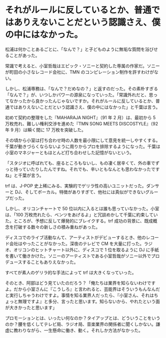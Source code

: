 # それがルールに反しているとか、普通ではありえないことだという認識さえ、僕の中にはなかった。

松浦は何かことあるごとに、「なんで？」と子どものように無垢な質問を浴びせることがあった。

常識で考えると、小室哲哉はエピック・ソニーと契約した専属の作家だ。ソニーが町田の小さなレコード会社に、TMN のコンピレーション制作を許すわけがない。

しかし、松浦専務は、「なんで？だめなの？」と返すのだった。その素朴すぎる「なんで？」が、いつしかパワーの源泉になっていった。「常識外れだと、思ってなかったから良かったんじゃないですか。それがルールに反しているとか、普通ではありえないことだという認識さえ、僕の中にはなかった」と千葉は言う。

初めて契約の整理をした『MAHARAJA NIGHT』（91 年 2 月）は、最初から 5 万枚売れ、難しい権利交渉を進めた『TMN SONG MEETS DISCOSTYLE』（92 年 9 月）は瞬く間に 17 万枚を突破した。

その頃から小室は打ち合わせ時の人数を最小限にして意見を統一しやすくする。千葉が動きづらくならないように周りからプロを排除するようになった。千葉は小室のマネジャーともほとんど打ち合わせした記憶がないという。

「スタジオに呼ばれても、座るところもないし、もの凄く居辛くて、外の車でずっと待っていたりしたんですね。それでも、辛いともなんとも思わなかったですね」と千葉が言う。

trf は、J-POP 史上稀にみる、実験的でゲリラ性の高いユニットだった。ダンサーと DJ、そしてボーカル。特徴がありすぎて、他社には真似ができないグループだった。

しかし、オリコンチャートで 50 位以内に入るとは誰も思っていなかった。小室は、「100 万枚売れたら、ベンツをあげるよ」と冗談めかして千葉に約束していた。ところが、予想に反して爆発的にブレイクする。trf 成功の背景に、既成概念を打破する数々の新しさの積み重ねがあった。

ディスコでのライブ活動なんて、アーティストがデビューするとき、他のレコード会社はやったことがなかった。深夜のテレビで CM を大量に打った。ラジオ、オリコンのヒットチャート以外に、ディスコで 1 位を取るように DJ に手紙を書いて働きかけた。ソニーのアーティストである小室哲哉がソニー以外でプロデュースすることもありえなかった。

すべてが素人のゲリラ的な手法によって trf は大きくなっていった。

そのとき、阿部はどう見ていたのだろう？「俺たちは業界を知らないわけですよ。だから小室さんに『こうしろ』と言われると、芸能界はそういうもんなんだと実行しちゃうわけですよ。事情を知る業界人だったら、『小室さん、それはちょっと無理ですよ』と多分、言ったと思います。知らないから、やれたという面が大きかったと思います」

プロモーションとは、いったい何なのか？タイアップとは、どういうことをいうのか？腰を低くしてテレビ局、ラジオ局、音楽業界の関係者に聞くしかない。謙虚に教わりながら、一生懸命に働き、動く。それしか方法がなかった。
